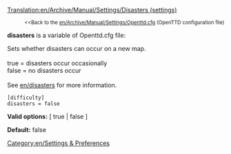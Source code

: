 [[Translation:en/Archive/Manual/Settings/Disasters (settings)]]

:<small><<Back to the [[en/Archive/Manual/Settings/Openttd.cfg]] (OpenTTD configuration file)</small>


'''disasters''' is a variable of Openttd.cfg file:

Sets whether disasters can occur on a new map.<br><br>
true = disasters occur occasionally<br>
false = no disasters occur<br><br>
See [[en/disasters]] for more information.

<pre>
[difficulty]
disasters = false
</pre>

'''Valid options:''' [ true | false ]

'''Default:''' false


[[Category:en/Settings & Preferences]]